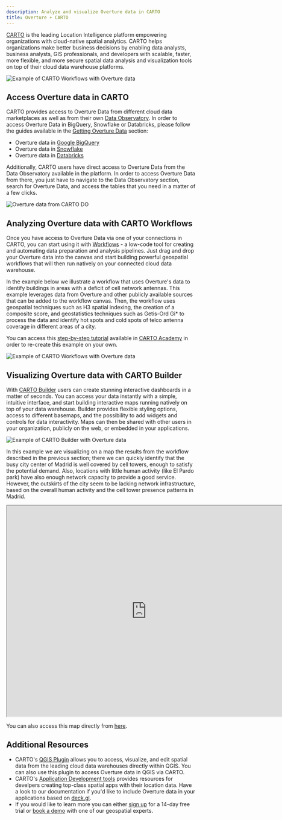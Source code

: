 ```yaml
---
description: Analyze and visualize Overture data in CARTO
title: Overture + CARTO
---
```


[CARTO](https://carto.com/) is the leading Location Intelligence platform empowering organizations with cloud-native spatial analytics. CARTO helps organizations make better business decisions by enabling data analysts, business analysts, GIS professionals, and developers with scalable, faster, more flexible, and more secure spatial data analysis and visualization tools on top of their cloud data warehouse platforms.

![Example of CARTO Workflows with Overture data](/img/examples/CARTO_overture_map.png)

## Access Overture data in CARTO

CARTO provides access to Overture Data from different cloud data marketplaces as well as from their own [Data Observatory](https://carto.com/spatial-data-catalog/browser). In order to access Overture Data in BigQuery, Snowflake or Databricks, please follow the guides available in the [Getting Overture Data](https://docs.overturemaps.org/getting-data/#13/47.6/-122.33/0/45) section:

- Overture data in [Google BigQuery](/getting-data/data-mirrors/bigquery/)
- Overture data in [Snowflake](/getting-data/data-mirrors/snowflake/)
- Overture data in [Databricks](/getting-data/data-mirrors/databricks/)

Additionally, CARTO users have direct access to Overture Data from the Data Observatory available in the platform. In order to access Overture Data from there, you just have to navigate to the Data Observatory section, search for Overture Data, and access the tables that you need in a matter of a few clicks.

![Overture data from CARTO DO](/img/examples/CARTO_DO.gif)

## Analyzing Overture data with CARTO Workflows

Once you have access to Overture Data via one of your connections in CARTO, you can start using it with [Workflows](https://carto.com/workflows) - a low-code tool for creating and automating data preparation and analysis pipelines. Just drag and drop your Overture data into the canvas and start building powerful geospatial workflows that will then run natively on your connected cloud data warehouse.

In the example below we illustrate a workflow that uses Overture's data to identify buildings in areas with a deficit of cell network antennas. This example leverages data from Overture and other publicly available sources that can be added to the workflow canvas. Then, the workflow uses geospatial techniques such as H3 spatial indexing, the creation of a composite score, and geostatistics techniques such as Getis-Ord Gi* to process the data and identify hot spots and cold spots of telco antenna coverage in different areas of a city.

You can access this [step-by-step tutorial](https://academy.carto.com/creating-workflows/step-by-step-tutorials/identify-buildings-in-areas-with-a-deficit-of-cell-network-antennas) available in [CARTO Academy](https://academy.carto.com/) in order to re-create this example on your own.

![Example of CARTO Workflows with Overture data](/img/examples/CARTO_Workflows.gif)

## Visualizing Overture data with CARTO Builder

With [CARTO Builder](https://carto.com/builder) users can create stunning interactive dashboards in a matter of seconds. You can access your data instantly with a simple, intuitive interface, and start building interactive maps running natively on top of your data warehouse. Builder provides flexible styling options, access to different basemaps, and the possibility to add widgets and controls for data interactivity. Maps can then be shared with other users in your organization, publicly on the web, or embedded in your applications.

![Example of CARTO Builder with Overture data](/img/examples/CARTO_Builder.gif)

In this example we are visualizing on a map the results from the workflow described in the previous section; there we can quickly identify that the busy city center of Madrid is well covered by cell towers, enough to satisfy the potential demand. Also, locations with little human activity (like El Pardo park) have also enough network capacity to provide a good service. However, the outskirts of the city seem to be lacking network infrastructure, based on the overall human activity and the cell tower presence patterns in Madrid.

<iframe width="740px" height="560px" src="https://clausa.app.carto.com/map/8b7754af-4810-471b-836c-d1b99742021c"></iframe>

You can also access this map directly from [here](https://clausa.app.carto.com/map/8b7754af-4810-471b-836c-d1b99742021c).

## Additional Resources

- CARTO's [QGIS Plugin](https://docs.carto.com/data-and-analysis/carto-qgis-plugin) allows you to access, visualize, and edit spatial data from the leading cloud data warehouses directly within QGIS. You can also use this plugin to access Overture data in QGIS via CARTO.
- CARTO's [Application Development tools](https://docs.carto.com/carto-for-developers/overview) provides resources for develpers creating top-class spatial apps with their location data. Have a look to our documentation if you'd like to include Overture data in your applications based on [deck.gl](https://deck.gl/).
- If you would like to learn more you can either [sign up](https://www.carto.com/signup) for a 14-day free trial or [book a demo](https://carto.com/request-live-demo) with one of our geospatial experts.
